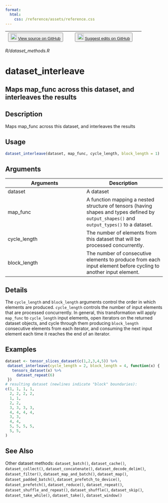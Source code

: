 ```yaml
---
format:
  html:
    css: /reference/assets/reference.css
---
```


| <button class="button"> ![](/reference/assets/GitHub-Mark-32px.png){width="20"} [View source on GitHub](https://github.com/rstudio/tfdatasets//blob/main/R/dataset_methods.R) </button> | <button class="button"> ![](/reference/assets/GitHub-Mark-32px.png){width="20"} [Suggest edits on GitHub](https://github.com/rstudio/tfdatasets//edit/main/R/dataset_methods.R) </button> |
|:------------------------------:|:--------------------------------------:|

*R/dataset_methods.R*

# dataset_interleave

## Maps map_func across this dataset, and interleaves the results

## Description
Maps map_func across this dataset, and interleaves the results 


## Usage
```r
dataset_interleave(dataset, map_func, cycle_length, block_length = 1) 
```

## Arguments
|Arguments|Description|
|---|---|
| dataset | A dataset |
| map_func | A function mapping a nested structure of tensors (having shapes and types defined by `output_shapes()` and `output_types()` to a dataset. |
| cycle_length | The number of elements from this dataset that will be processed concurrently. |
| block_length | The number of consecutive elements to produce from each input element before cycling to another input element. |

## Details
The `cycle_length` and `block_length` arguments control the order in which elements are produced. `cycle_length` controls the number of input elements that are processed concurrently. In general, this transformation will apply `map_func` to `cycle_length` input elements, open iterators on the returned dataset objects, and cycle through them producing `block_length` consecutive elements from each iterator, and consuming the next input element each time it reaches the end of an iterator. 




## Examples
```r
dataset <- tensor_slices_dataset(c(1,2,3,4,5)) %>% 
 dataset_interleave(cycle_length = 2, block_length = 4, function(x) { 
   tensors_dataset(x) %>% 
     dataset_repeat(6) 
 }) 
# resulting dataset (newlines indicate "block" boundaries): 
c(1, 1, 1, 1, 
  2, 2, 2, 2, 
  1, 1, 
  2, 2, 
  3, 3, 3, 3, 
  4, 4, 4, 4, 
  3, 3, 
  4, 4, 
  5, 5, 5, 5, 
  5, 5, 
) 
```

## See Also
Other dataset methods:  `dataset_batch()`, `dataset_cache()`, `dataset_collect()`, `dataset_concatenate()`, `dataset_decode_delim()`, `dataset_filter()`, `dataset_map_and_batch()`, `dataset_map()`, `dataset_padded_batch()`, `dataset_prefetch_to_device()`, `dataset_prefetch()`, `dataset_reduce()`, `dataset_repeat()`, `dataset_shuffle_and_repeat()`, `dataset_shuffle()`, `dataset_skip()`, `dataset_take_while()`, `dataset_take()`, `dataset_window()`

